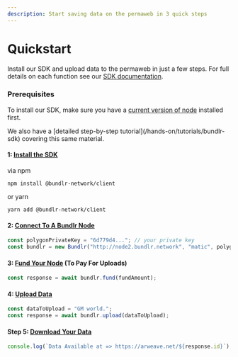 ```yaml
---
description: Start saving data on the permaweb in 3 quick steps
---
```



# Quickstart

Install our SDK and upload data to the permaweb in just a few steps. For full details on each function see our [SDK documentation](/developer-docs/sdk).

### Prerequisites

To install our SDK, make sure you have a [current version of node](https://nodejs.org/en) installed first.

<Callout type="info" emoji="🚀">
We also have a [detailed step-by-step tutorial](/hands-on/tutorials/bundlr-sdk) covering this same material.

</Callout>

#### 1: [Install the SDK](/developer-docs/sdk/installing-the-sdk)

via npm

```console
npm install @bundlr-network/client
```

or yarn

```console
yarn add @bundlr-network/client
```

#### 2: [Connect To A Bundlr Node](/developer-docs/sdk/connecting-node)

```js
const polygonPrivateKey = "6d779d4..."; // your private key
const bundlr = new Bundlr("http://node2.bundlr.network", "matic", polygonPrivateKey);
```

#### 3: [Fund Your Node](/developer-docs/sdk/funding-node) (To Pay For Uploads)

```js
const response = await bundlr.fund(fundAmount);
```

#### 4: [Upload Data](/developer-docs/sdk/uploading-data)

```js
const dataToUpload = "GM world.";
const response = await bundlr.upload(dataToUpload);
```

#### Step 5: [Download Your Data](/developer-docs/sdk/downloading-data)

```js
console.log(`Data Available at => https://arweave.net/${response.id}`);
```
